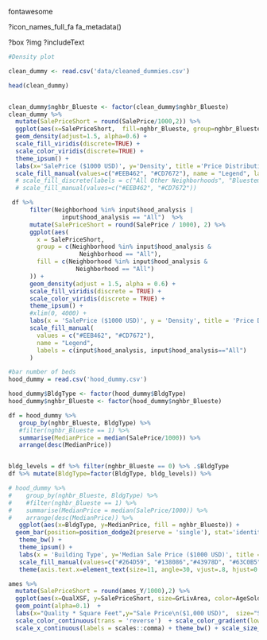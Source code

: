 fontawesome

?icon_names_full_fa
fa_metadata()

?box
?img
?includeText



```r
#Density plot

clean_dummy <- read.csv('data/cleaned_dummies.csv')

head(clean_dummy)


clean_dummy$nghbr_Blueste <- factor(clean_dummy$nghbr_Blueste)
clean_dummy %>% 
  mutate(SalePriceShort = round(SalePrice/1000,2)) %>% 
  ggplot(aes(x=SalePriceShort,  fill=nghbr_Blueste, group=nghbr_Blueste)) +
  geom_density(adjust=1.5, alpha=0.6) +
  scale_fill_viridis(discrete=TRUE) +
  scale_color_viridis(discrete=TRUE) +
  theme_ipsum() +
  labs(x='SalePrice ($1000 USD)', y='Density', title ='Price Distribution of Neighbourhood') +
  scale_fill_manual(values=c("#EEB462", "#CD7672"), name = "Legend", labels = c("All Other Neighborhoods", "Bluestem"))
  # scale_fill_discrete(labels = c("All Other Neighborhoods", "Bluestem")) + 
  # scale_fill_manual(values=c("#EEB462", "#CD7672")) 
```
```r
 df %>%
      filter(Neighborhood %in% input$hood_analysis |
               input$hood_analysis == "All")  %>%
      mutate(SalePriceShort = round(SalePrice / 1000), 2) %>%
      ggplot(aes(
        x = SalePriceShort,
        group = c(Neighborhood %in% input$hood_analysis &
                    Neighborhood == "All"),
        fill = c(Neighborhood %in% input$hood_analysis &
                   Neighborhood == "All")
      )) +
      geom_density(adjust = 1.5, alpha = 0.6) +
      scale_fill_viridis(discrete = TRUE) +
      scale_color_viridis(discrete = TRUE) +
      theme_ipsum() +
      #xlim(0, 4000) +
      labs(x = 'SalePrice ($1000 USD)', y = 'Density', title = 'Price Distribution of Neighbourhood') +
      scale_fill_manual(
        values = c("#EEB462", "#CD7672"),
        name = "Legend",
        labels = c(input$hood_analysis, input$hood_analysis=="All")
      )
```



```r

#bar number of beds
hood_dummy = read.csv('hood_dummy.csv')

hood_dummy$BldgType <- factor(hood_dummy$BldgType)
hood_dummy$nghbr_Blueste <- factor(hood_dummy$nghbr_Blueste)

df = hood_dummy %>% 
   group_by(nghbr_Blueste, BldgType) %>% 
   #filter(nghbr_Blueste == 1) %>% 
   summarise(MedianPrice = median(SalePrice/1000)) %>% 
   arrange(desc(MedianPrice)) 


bldg_levels = df %>% filter(nghbr_Blueste == 0) %>% .$BldgType
df %>% mutate(BldgType=factor(BldgType, bldg_levels)) %>%

# hood_dummy %>% 
#    group_by(nghbr_Blueste, BldgType) %>% 
#    #filter(nghbr_Blueste == 1) %>% 
#    summarise(MedianPrice = median(SalePrice/1000)) %>% 
#    arrange(desc(MedianPrice)) %>% 
   ggplot(aes(x=BldgType, y=MedianPrice, fill = nghbr_Blueste)) +
  geom_bar(position=position_dodge2(preserve = 'single'), stat='identity') + 
   theme_bw() + 
   theme_ipsum() +
   labs(x = 'Building Type', y='Median Sale Price ($1000 USD)', title = 'Price by House Building Type', color = 'Neighborhood') +
   scale_fill_manual(values=c("#264D59", "#138086","#43978D", "#63C0B5", "#90D1C9"), name = "Building Type", labels = c("All Other Neighborhoods", "Bluestem")) +
   theme(axis.text.x=element_text(size=11, angle=30, vjust=.8, hjust=0.8))
```



```r
ames %>% 
  mutate(SalePriceShort = round(ames_Y/1000),2) %>% 
  ggplot(aes(x=QualXSF, y=SalePriceShort, size=GrLivArea, color=AgeSold)) +
  geom_point(alpha=0.1)  +
  labs(x="Quality * Square Feet",y="Sale Price\n($1,000 USD)",  size="Square Feet",color="Age")  +
  scale_color_continuous(trans = 'reverse')  + scale_color_gradient(low="#534666", high="#EEB462") +
  scale_x_continuous(labels = scales::comma) + theme_bw() + scale_size_continuous(labels = scales::comma) + geom_smooth(method=lm, se=FALSE, show.legend = FALSE, color = '#534666') + theme_ipsum(base_size=16)
```

